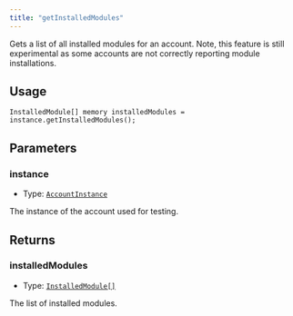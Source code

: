 ```yaml
---
title: "getInstalledModules"
---
```


Gets a list of all installed modules for an account. Note, this feature is still experimental as some accounts are not correctly reporting module installations.

## Usage

```solidity
InstalledModule[] memory installedModules = instance.getInstalledModules();
```

## Parameters

### instance

- Type: [`AccountInstance`](../../glossary/types#accountinstance)

The instance of the account used for testing.

## Returns

### installedModules

- Type: [`InstalledModule[]`](../../glossary/types#installedmodule)

The list of installed modules.
